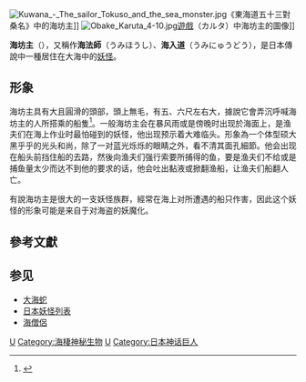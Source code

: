[[File:Kuwana_-_The_sailor_Tokuso_and_the_sea_monster.jpg|thumb]]《東海道五十三對 桑名》中的海坊主]]
[[File:Obake_Karuta_4-10.jpg|right]][[遊戲|遊戲]]（カルタ）中海坊主的圖像]]

'''海坊主'''（{{lang-ja|うみぼうず}}），又稱作'''海法師'''（うみほうし）、'''海入道'''（うみにゅうどう），是日本傳說中一種居住在大海中的[[妖怪|妖怪]]。

== 形象 ==
海坊主具有大且圓滑的頭部，頭上無毛，有五、六尺左右大，據說它會弄沉呼喊海坊主的人所搭乘的船隻<ref name="gensoudoubutsu">{{cite book |author=草野巧|title=幻想動物事典|year=1997|publisher=[[新紀元社|新紀元社]]|isbn=978-4-88317-283-2|pages=47頁}}</ref>。一般海坊主会在暴风雨或是傍晚时出现於海面上，是渔夫们在海上作业时最怕碰到的妖怪，他出现预示着大难临头。形象為一个体型硕大黑乎乎的光头和尚，除了一对蓝光烁烁的眼睛之外，看不清其面孔細節。他会出现在船头前挡住船的去路，然後向渔夫们强行索要所捕得的鱼，要是渔夫们不给或是捕鱼量太少而达不到他的要求的话，他会吐出黏液或掀翻渔船，让渔夫们船翻人亡。

有說海坊主是很大的一支妖怪族群，經常在海上对所遭遇的船只作害，因此这个妖怪的形象可能是来自于对海盗的妖魔化。

== 參考文獻 ==
{{Reflist}}

== 参见 ==
{{Portal|日本}}
* [[大海蛇|大海蛇]]
* [[日本妖怪列表|日本妖怪列表]]
* [[海僧侶|海僧侶]]

[[Category:日本妖怪|U]]
[[Category:海棲神秘生物|Category:海棲神秘生物]]
[[Category:神話傳說中的水棲生物|U]]
[[Category:日本神话巨人|Category:日本神话巨人]]